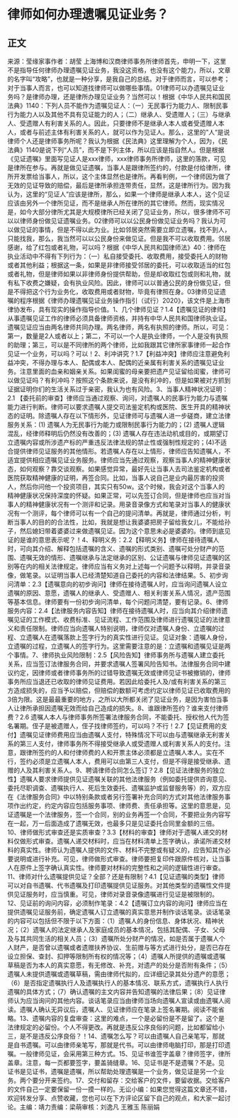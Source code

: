 # 律师如何办理遗嘱见证业务？
## 正文
来源：莹缘家事作者：胡莹 上海博和汉商律师事务所律师首先，申明一下，这里不是指导任何律师办理遗嘱见证业务，我没这资格，也没有这个能力，所以，文章的名字叫“攻略”，也就是一种分享，是我自己的总结。对于律师而言，可以参考；对于当事人而言，也可以知道找律师可以做哪些事情。01律师可以办遗嘱见证业务吗？是律师办理，还是律所办理见证业务？当然可以！根据《中华人民共和国民法典》1140：下列人员不能作为遗嘱见证人：（一）无民事行为能力人、限制民事行为能力人以及其他不具有见证能力的人；（二）继承人、受遗赠人；（三）与继承人、受遗赠人有利害关系的人。因此，只要律师不是继承人本人或者受遗赠人本人，或者与前述主体有利害关系的人，就可以作为见证人。那么，这里的”人“是说律师个人还是律师事务所呢？我认为根据《民法典》这里理解为个人，因为，《民法典》1140是说下列“人员”，而不是下列主体，所以应该是指自然人。但是根据《见证遗嘱》里面写见证人是xxx律师，xxx律师事务所律师，这里的落款，可见是律所在参与。再就是做见证遗嘱，当事人是跟律所签约的，付款是付给律所，律所开发票给当事人，所以，这个主体显然也是律所。再看判例，一个律师因为做了无效的见证导致的赔偿，最后是律所承担连带责任，显然，这是律所行为。因为我认为，这里的“见证人”应该是律所，那么，如果一个律师是继承人本人，这个见证应该由另外一个律所见证，而不是继承人所在律所的其它律师。然而，现实情况是，如今大部分律所尤其是大规模律所已经关闭了见证业务，所以，很多律师不可以以律师身份做见证遗嘱业务。02律师可以以公民身份做见证业务吗？我认为可以做见证的事情，但是不得以此为业。比如邻居突然需要立即立遗嘱，找不到人，只能找我，那么，我当然可以以公民身份来做见证。但是我不可以收取费用。邻居感谢，给了红包或者礼物，可以吗？根据《中华人民共和国律师法》40：律师在执业活动中不得有下列行为：（一）私自接受委托、收取费用，接受委托人的财物或者其他利益；根据这一条，如果是非律师接受邻居的委托，可以收取适当的红包或者礼物，但是律师如果以非律师身份提供帮助，但是却收取红包或则和礼物，就有私下收费之嫌疑，会有执业风险。因此，律师可以以普通公民的身份做见证，但是不得把这个行为业务化，收取费用或者财物，毕竟有律照在身。03律师见证遗嘱的程序根据《律师办理遗嘱见证业务操作指引（试行）2020》，该文件是上海市律协发布，具有现实的操作指导价值。1、几个律师见证？1.4【遗嘱见证的律师】从事遗嘱见证工作的律师必须具备律师资格，并持有中华人民共和国律师执业证。遗嘱见证应当由两名律师共同办理。两名律师，两名有执照的律师。所以，可见：第一，数量是2人或者以上；第二，不可以一个人是执业律师，一个人是没有执照的助理；第三，可以是不同律所的两个律师，比如我跟其它律所家事律师一起合作见证一个业务，可以吗？可以！2、利冲讲究？1.7【利益冲突】律师应注意避免利益冲突，不得办理与本人、配偶或本人、配偶的近亲属有利害关系的遗嘱见证业务。注意里面的血亲和姻亲关系。如果闺蜜的母亲要把遗产见证留给闺蜜，律师可以做见证吗？有利冲吗？按照这个条款来说，是没有利冲的，但是如果被对方抓到证据证明你们的生活关系过于亲密，我认为也有风险。3、当事人精神状况证明：2.1 【委托前的审查】律师应当通过观察、询问，对遗嘱人的民事行为能力与遗嘱能力进行判断。律师可以要求遗嘱人提交司法鉴定机构或医院、医生开具的精神状态的证明。除遗嘱人存在以下情形外，见证律师可与遗嘱人进一步磋商，建立法律服务关系：(1) 遗嘱人为无民事行为能力或限制民事行为能力的；(2) 遗嘱人逻辑混乱，经律师释明后仍然没有改善的；(3) 遗嘱人存在违法动机或目的，或期望订立遗嘱内容或所涉遗产标的严重违反法律法规的禁止性或强制性规定的；(4)不适合提供律师见证服务的其他情形。若遗嘱人存在以上情形，律师应告知遗嘱人，不适宜提供相应遗嘱见证业务服务。律师应当先通过观察，观察当事人的精神健康状态，如何观察？靠交谈观察。如果感觉异常，最好先让当事人去司法鉴定机构或者医院获取精神健康的证明，再签合同。比如，当事人说自己是业内最厉害的投资人，然后你问他一个投资项目，其实只有50w。这个时候，我会对这个当事人的精神健康状况保持深度的怀疑。如果正常，可以先签订合同，但是律师也应当对当事人的精神健康状况有一个测评和记录。用录音录像方式和笔录对当事人的健康状况有一个测评，每个律师可以有一个自己的提问清单。再就是，律师通过分析，判断当事人的目的的合法性，比如，我就是想让我婆婆把房子留给我女儿，不能给孙子，然后媳妇带着婆婆过来做遗嘱见证。因为这个意思未必是婆婆的。律师到底见证的是谁的意思表示呢？！4、释明义务：2.2【释明义务】律师在接待遗嘱人时，可向其介绍、解释包括遗嘱的含义、遗嘱的形式类别、遗嘱可处分财产的范围、遗嘱无效的情形、遗嘱继承与法定继承的区别、公证遗嘱与律师见证遗嘱的区别等在内的相关法律规定。律师应当有义务对上述每一个问题予以释明，并录音录像，做笔录。以证明当事人已经清楚知道自己委托的内容和法律结果。5、初步询问清单：2.3【遗嘱意向的初步询问】律师在接待遗嘱人时，应当询问遗嘱人设立遗嘱的原因、意愿，遗嘱人的继承人、受遗赠人、相关利害关系人情况，遗产范围等基本信息。律师要有一份初步询问清单，每个问题问清楚，要有记录。6、律师服务内容：2.4【法律服务内容告知】律师在接待遗嘱人时，应当向其介绍律师遗嘱见证的工作模式、收费标准、见证流程、工作范围及律师进行遗嘱见证的法律意义和责任限制。律师应当向遗嘱人特别说明，律师仅对遗嘱人身份、立遗嘱的过程、立遗嘱人在遗嘱落款上签字行为的真实性进行见证。见证对象：遗嘱人身份，立遗嘱的过程，立遗嘱人的签字行为。这里需要注意的是：立遗嘱和遗嘱见证是两个事情。7、律师执业风险限制：2.5【风险告知】律师事务所与遗嘱人建立委托关系，应当签订法律服务合同，并要求遗嘱人签署风险告知书。法律服务合同中建议约定，因律师或者律师事务所的过错导致遗嘱无效或律师见证书被撤销的，律师事务所应当退还已收取的律师见证费用。若因此给委托人及/或有利害关系的第三方造成损失的，应当予以赔偿，但赔偿的数额可考虑约定以律师见证已收取费用的3倍为限。这是最最重要的地方，之所以大所都关闭了见证业务，是因为害怕当事人让律所承担因遗嘱无效而给自己造成的损失。8、谁跟律所签约？谁来支付律师费？2.6 遗嘱人本人与律师事务所签署法律服务合同，不能委托、授权他人代为签名署期。侄子是被遗赠人，侄子找律师签约，可以吗？不行！2.7【见证费用的支付】遗嘱见证律师费用应当由遗嘱人支付，特殊情况下可以由与遗嘱继承无利害关系的第三人支付，律师事务所不得接受继承人或受遗赠人或利害关系人的支付。注意，跟律所签约的人和付律师费的人和开票主体必须都是立遗嘱人本人。实在不行，签约必须是立遗嘱人本人，费用可以由第三人支付，但是不得是接受继承、遗赠的人及其利害关系人。9、聘请律师合同怎么签订？2.8【见证法律服务的独立性】遗嘱人要求律师提供见证遗嘱关联的其他法律服务（例如委托提供咨询意见、委托尽职调查、遗嘱执行人、死后生效委托、遗嘱监护或监督服务等）的，双方应在《法律服务合同》中以特别条款或者另行签署补充合同的方式对其他法律服务事项作出约定，约定内容应包括服务事项、律师费、责任承担等。这里的意思是，见证遗嘱是一个法律服务，签一个合同，别的业务再签一个合同，不要把业务内容写在一起，万一后面造成了遗嘱无效，也最多只是见证委托合同里金额的三倍。10、律师做形式审查还是实质审查？3.3【材料的审查】律师对于遗嘱人递交的材料仅做形式审查。遗嘱人递交材料时，应当在材料清单上签字确认，承诺所递交材料的真实性。律师认为遗嘱人提供的文件、材料不完整或有疑义的，应告知其作必要说明或进行补充。可见，律师做形式审查。律师要把复印件跟原件核对，让当事人在原件上签字确认真实性。律师要对材料的完整性和之间的逻辑性进行审查。11、律师对什么遗嘱提供见证？全部？还是有限制？4.1【见证遗嘱的类型】律师可以对自书遗嘱、代书遗嘱及打印遗嘱提供见证服务。对其他类型的遗嘱性文件提供见证服务时，应当慎重。可见，律师对录音录像遗嘱进行见证是被限制的。12、见证前的询问内容，必须制作笔录：4.2【遗嘱订立内容的询问】律师应当在提供遗嘱见证服务前，确定遗嘱人订立遗嘱的真实意思并制作谈话笔录。谈话笔录的内容可以包括但不限于以下方面：（1）遗嘱人的身份信息、身体状况、精神状况；（2）遗嘱人的法定继承人及家庭成员的基本情况，包括其配偶、子女、父母及与其共同生活的相关人员；（3）遗嘱所处分财产的情况，如是否属于遗嘱人个人财产，是否曾以遗嘱或者遗赠扶养协议、生前赠与等方式进行处分，是否已存在设立担保、查封、扣押等限制所有权的情况等；（4）遗嘱人所提供的遗嘱或遗嘱草稿是否为本人的真实意愿，有无修改、补充，对遗产的处分是否附有条件；（5）遗嘱人未提供遗嘱或遗嘱草稿，需由律师代拟的，应详细记录其处分遗产的意愿；（6）是否指定遗嘱执行人及遗嘱执行人的基本情况、联系方式，遗嘱执行人执行遗嘱的具体方式；（7）确认遗嘱的主文内容并告知遗嘱的法律后果；（8）见证律师认为应当询问的其他内容。谈话笔录应当由律师当场向遗嘱人宣读或由遗嘱人阅读。遗嘱人确认无异议后，遗嘱人、见证律师应在笔录上签名署期。阅读不能省略。13、遗嘱内容的复盘审查：这里的难点，一个是必留份是不是留了。这个是法律规定的必留份。个人不得更改。再就是违反公序良俗的问题，比如都留给小三，是不是违反公序良俗？！14、遗嘱怎么写？可以由遗嘱人自己亲笔写，那就是自书遗嘱。可以由律师亲笔写，那就是代书。可以由律师电脑打印，那是打印遗嘱。一般律师见证，会采用第三种方式。15、见证书谁签字盖章？律师签字，律所盖章。注意，每一页都要签字，要盖骑缝章。16、见证书是不是遗嘱？不是。见证书是见证书，遗嘱是遗嘱，所以帮助处理遗嘱是一个业务，做见证是另一个业务。两个要分开来签约。17、交付和留存：交给客户的文件，要留收据。交给客户的文件自己一定要保留一份一摸一样的。无讼小编：如果您觉得这篇文章还不错，欢迎转发分享、点赞收藏，您也可以在下方评论区留下自己的观点，和大家一起讨论。主编：靖力责编：梁萌审核：刘逸凡 王雅玉 陈丽娟